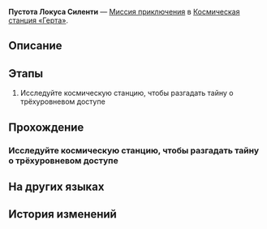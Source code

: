 {{Дополнить|Диалоги.}}
{{Миссия Инфобокс
|id              = 2000106
|Название        = 
|Изображение     = Миссия Освоения Пустота Локуса Силенти.png
|Тип             = Миссия приключения
|События         = 
|Глава           = 
|Условия         = Завершена [[Миссия Освоения]] ''[[Неисчезающие тени]]''
|Персонажи       = Первопроходец; Системная подсказка
|СтартЛокация    = Главная контрольная зона
|Мир             = Космическая станция «Герта»
|Локации         = Главная контрольная зона
|Предыдущая      = 
|Следующая       = ???
|Награды         = Журнал приключений*2; Hertareum*50; Кредиты*5 000
}}
'''Пустота Локуса Силенти''' — [[Миссия приключения]] в [[Космическая станция «Герта»]].

==Описание==
{{Описание|Пройдя тройную аутентификацию, вы случайно попадаете в заброшенную тайную комнату, где Аста хранила свои личные вещи.<br />Там вы узнаёте кое-что о прошлом Асты. Но, похоже, саму Асту это не слишком тревожит.}}

==Этапы==
# Исследуйте космическую станцию, чтобы разгадать тайну о трёхуровневом доступе

==Прохождение==
{{Дополнить}}

{{Диалог Конец}}

===Исследуйте космическую станцию, чтобы разгадать тайну о трёхуровневом доступе===
{{Описание миссии|локация=Базовая зона|Сбой в системе идентификации Герты, таинственный люк с трёхуровневым доступом и три сломанных карточки доступа, разбросанные в разных местах...<br />Как только головоломка будет собрана, тайна, стоящая за ней, будет разгадана.}}
{{Диалог Начало}}

{{Диалог Конец}}

==На других языках==
{{На других языках
|en   = Emptiness of Locus Silentii
|zhs  = 宓堂空境
|zht  = 宓堂空境
|ja   = 伏堂空境
|ko   = 고요한 빈 공간
|es   = Vacuidad serena
|fr   = Le vide de Locus Silentii
|ru   = Пустота Локуса Силенти
|th   = ดินแดนที่เงียบสงัด
|vi   = Không Gian Cõi Lặng
|de   = Leere des Locus Silentii
|id   = Kekosongan Locus Silentii
|pt   = Vazio de Locus Silentii
}}

==История изменений==
{{История изменений|2.7}}
